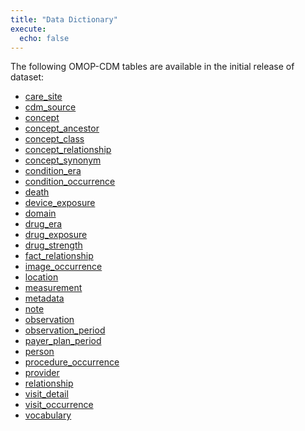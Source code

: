 ```yaml
---
title: "Data Dictionary"
execute:
  echo: false
---
```


The following OMOP-CDM tables are available in the initial release of dataset:

- [care_site](omop_data_dict/care_site)
- [cdm_source](omop_data_dict/cdm_source)
- [concept](omop_data_dict/concept)
- [concept_ancestor](omop_data_dict/concept_ancestor)
- [concept_class](omop_data_dict/concept_class)
- [concept_relationship](omop_data_dict/concept_relationship)
- [concept_synonym](omop_data_dict/concept_synonym)
- [condition_era](omop_data_dict/condition_era)
- [condition_occurrence](omop_data_dict/condition_occurrence)
- [death](omop_data_dict/death)
- [device_exposure](omop_data_dict/device_exposure)
- [domain](omop_data_dict/domain)
- [drug_era](omop_data_dict/drug_era)
- [drug_exposure](omop_data_dict/drug_exposure)
- [drug_strength](omop_data_dict/drug_strength)
- [fact_relationship](omop_data_dict/fact_relationship)
- [image_occurrence](omop_data_dict/image_occurrence)
- [location](omop_data_dict/location)
- [measurement](omop_data_dict/measurement)
- [metadata](omop_data_dict/metadata)
- [note](omop_data_dict/note)
- [observation](omop_data_dict/observation)
- [observation_period](omop_data_dict/observation_period)
- [payer_plan_period](omop_data_dict/payer_plan_period)
- [person](omop_data_dict/person)
- [procedure_occurrence](omop_data_dict/procedure_occurrence)
- [provider](omop_data_dict/provider)
- [relationship](omop_data_dict/relationship)
- [visit_detail](omop_data_dict/visit_detail)
- [visit_occurrence](omop_data_dict/visit_occurrence)
- [vocabulary](omop_data_dict/vocabulary)